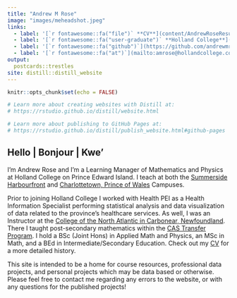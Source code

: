 ```yaml
---
title: "Andrew M Rose"
image: "images/meheadshot.jpeg"
links:
  - label: '[`r fontawesome::fa("file")` **CV**](content/AndrewRoseResume.pdf)'
  - label: '[`r fontawesome::fa("user-graduate")` **Holland College**](https://www.hollandcollege.com)'
  - label: '[`r fontawesome::fa("github")`](https://github.com/andrewmrose)'
  - label: '[`r fontawesome::fa("at")`](mailto:amrose@hollandcollege.com)'
output:
  postcards::trestles
site: distill::distill_website
---
```



```r
knitr::opts_chunk$set(echo = FALSE)

# Learn more about creating websites with Distill at:
# https://rstudio.github.io/distill/website.html

# Learn more about publishing to GitHub Pages at:
# https://rstudio.github.io/distill/publish_website.html#github-pages

```

## Hello | Bonjour | Kwe' {#pt}

I'm Andrew Rose and I'm a Learning Manager of Mathematics and Physics at Holland College on Prince Edward Island. I teach at both the [Summerside Harbourfront](https://www.hollandcollege.com/about/campuses-and-centres/summerside-waterfront-campus.html) and [Charlottetown, Prince of Wales](https://www.hollandcollege.com/about/campuses-and-centres/pwc/index.html) Campuses. 

Prior to joining Holland College I worked with Health PEI as a Health Information Specialist performing statistical analysis and data visualization of data related to the province's healthcare services. As well, I was an Instructor at the [College of the North Atlantic in Carbonear, Newfoundland](https://www.cna.nl.ca/Explore-Our-Campuses/Carbonear.aspx). There I taught post-secondary mathematics within the [CAS Transfer Program](https://www.cna.nl.ca/program/cas-transfer-college-university#). I hold a BSc (Joint Hons) in Applied Math and Physics, an MSc in Math, and a BEd in Intermediate/Secondary Education. Check out my [CV](content/AndrewRoseResume.pdf) for a more detailed history.

This site is intended to be a home for course resources, professional data projects, and personal projects which may be data based or otherwise. Please feel free to contact me regarding any errors to the website, or with any questions for the published projects!